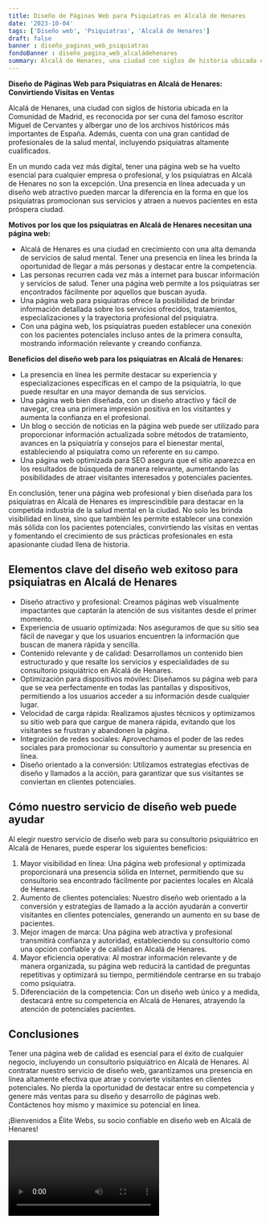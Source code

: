 ```yaml
---
title: Diseño de Páginas Web para Psiquiatras en Alcalá de Henares
date: '2023-10-04'
tags: ['Diseño web', 'Psiquiatras', 'Alcalá de Henares']
draft: false
banner : diseño_paginas_web_psiquiatras
fondoBanner : diseño_pagina_web_alcaládehenares
summary: Alcalá de Henares, una ciudad con siglos de historia ubicada en la Comunidad de Madrid, es reconocida por ser cuna del famoso escritor Miguel de Cervantes y albergar uno de los archivos históricos más importantes de España. Además, cuenta con una gran cantidad de profesionales de la salud mental, incluyendo psiquiatras altamente cualificados.
---
```


**Diseño de Páginas Web para Psiquiatras en Alcalá de Henares: Convirtiendo Visitas en Ventas**

Alcalá de Henares, una ciudad con siglos de historia ubicada en la Comunidad de Madrid, es reconocida por ser cuna del famoso escritor Miguel de Cervantes y albergar uno de los archivos históricos más importantes de España. Además, cuenta con una gran cantidad de profesionales de la salud mental, incluyendo psiquiatras altamente cualificados.

En un mundo cada vez más digital, tener una página web se ha vuelto esencial para cualquier empresa o profesional, y los psiquiatras en Alcalá de Henares no son la excepción. Una presencia en línea adecuada y un diseño web atractivo pueden marcar la diferencia en la forma en que los psiquiatras promocionan sus servicios y atraen a nuevos pacientes en esta próspera ciudad.

**Motivos por los que los psiquiatras en Alcalá de Henares necesitan una página web:**

- Alcalá de Henares es una ciudad en crecimiento con una alta demanda de servicios de salud mental. Tener una presencia en línea les brinda la oportunidad de llegar a más personas y destacar entre la competencia.
- Las personas recurren cada vez más a internet para buscar información y servicios de salud. Tener una página web permite a los psiquiatras ser encontrados fácilmente por aquellos que buscan ayuda.
- Una página web para psiquiatras ofrece la posibilidad de brindar información detallada sobre los servicios ofrecidos, tratamientos, especializaciones y la trayectoria profesional del psiquiatra.
- Con una página web, los psiquiatras pueden establecer una conexión con los pacientes potenciales incluso antes de la primera consulta, mostrando información relevante y creando confianza.

**Beneficios del diseño web para los psiquiatras en Alcalá de Henares:**

- La presencia en línea les permite destacar su experiencia y especializaciones específicas en el campo de la psiquiatría, lo que puede resultar en una mayor demanda de sus servicios.
- Una página web bien diseñada, con un diseño atractivo y fácil de navegar, crea una primera impresión positiva en los visitantes y aumenta la confianza en el profesional.
- Un blog o sección de noticias en la página web puede ser utilizado para proporcionar información actualizada sobre métodos de tratamiento, avances en la psiquiatría y consejos para el bienestar mental, estableciendo al psiquiatra como un referente en su campo.
- Una página web optimizada para SEO asegura que el sitio aparezca en los resultados de búsqueda de manera relevante, aumentando las posibilidades de atraer visitantes interesados y potenciales pacientes.

En conclusión, tener una página web profesional y bien diseñada para los psiquiatras en Alcalá de Henares es imprescindible para destacar en la competida industria de la salud mental en la ciudad. No solo les brinda visibilidad en línea, sino que también les permite establecer una conexión más sólida con los pacientes potenciales, convirtiendo las visitas en ventas y fomentando el crecimiento de sus prácticas profesionales en esta apasionante ciudad llena de historia.

<GifSeo />

<Cta />

## Elementos clave del diseño web exitoso para psiquiatras en Alcalá de Henares

- Diseño atractivo y profesional: Creamos páginas web visualmente impactantes que captarán la atención de sus visitantes desde el primer momento.
- Experiencia de usuario optimizada: Nos aseguramos de que su sitio sea fácil de navegar y que los usuarios encuentren la información que buscan de manera rápida y sencilla.
- Contenido relevante y de calidad: Desarrollamos un contenido bien estructurado y que resalte los servicios y especialidades de su consultorio psiquiátrico en Alcalá de Henares.
- Optimización para dispositivos móviles: Diseñamos su página web para que se vea perfectamente en todas las pantallas y dispositivos, permitiendo a los usuarios acceder a su información desde cualquier lugar.
- Velocidad de carga rápida: Realizamos ajustes técnicos y optimizamos su sitio web para que cargue de manera rápida, evitando que los visitantes se frustran y abandonen la página.
- Integración de redes sociales: Aprovechamos el poder de las redes sociales para promocionar su consultorio y aumentar su presencia en línea.
- Diseño orientado a la conversión: Utilizamos estrategias efectivas de diseño y llamados a la acción, para garantizar que sus visitantes se conviertan en clientes potenciales.

## Cómo nuestro servicio de diseño web puede ayudar

Al elegir nuestro servicio de diseño web para su consultorio psiquiátrico en Alcalá de Henares, puede esperar los siguientes beneficios:

1. Mayor visibilidad en línea: Una página web profesional y optimizada proporcionará una presencia sólida en Internet, permitiendo que su consultorio sea encontrado fácilmente por pacientes locales en Alcalá de Henares.
2. Aumento de clientes potenciales: Nuestro diseño web orientado a la conversión y estrategias de llamado a la acción ayudarán a convertir visitantes en clientes potenciales, generando un aumento en su base de pacientes.
3. Mejor imagen de marca: Una página web atractiva y profesional transmitirá confianza y autoridad, estableciendo su consultorio como una opción confiable y de calidad en Alcalá de Henares.
4. Mayor eficiencia operativa: Al mostrar información relevante y de manera organizada, su página web reducirá la cantidad de preguntas repetitivas y optimizará su tiempo, permitiéndole centrarse en su trabajo como psiquiatra.
5. Diferenciación de la competencia: Con un diseño web único y a medida, destacará entre su competencia en Alcalá de Henares, atrayendo la atención de potenciales pacientes.

## Conclusiones

Tener una página web de calidad es esencial para el éxito de cualquier negocio, incluyendo un consultorio psiquiátrico en Alcalá de Henares. Al contratar nuestro servicio de diseño web, garantizamos una presencia en línea altamente efectiva que atrae y convierte visitantes en clientes potenciales. No pierda la oportunidad de destacar entre su competencia y genere más ventas para su diseño y desarrollo de páginas web. Contáctenos hoy mismo y maximice su potencial en línea.

¡Bienvenidos a Élite Webs, su socio confiable en diseño web en Alcalá de Henares!

<Video />

<CtaBot job='Psiquiatras' city='Alcalá de Henares'/>

<Gmaps query='Alcalá de Henares+españa+maps' />
